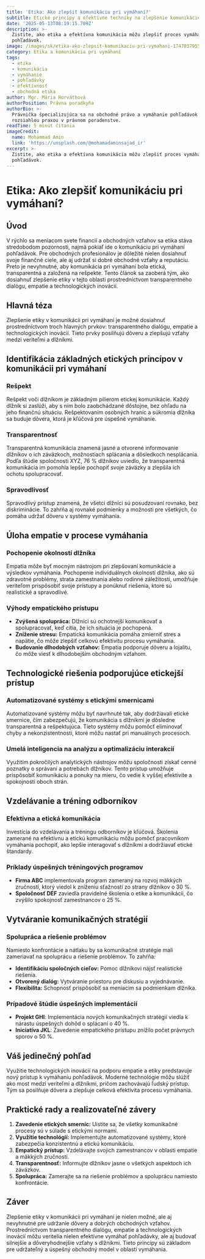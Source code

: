 ```yaml
---
title: 'Etika: Ako zlepšiť komunikáciu pri vymáhaní?'
subtitle: Etické princípy a efektívne techniky na zlepšenie komunikácie pri vymáhaní
date: '2025-05-13T08:19:15.709Z'
description: >-
  Zistite, ako etika a efektívna komunikácia môžu zlepšiť proces vymáhania
  pohľadávok.
image: /images/sk/etika-ako-zlepsit-komunikaciu-pri-vymahani-1747037955488.jpg
category: Etika a komunikácia pri vymáhaní
tags:
  - etika
  - komunikácia
  - vymáhanie
  - pohľadávky
  - efektívnosť
  - obchodná etika
author: Mgr. Mária Horváthová
authorPosition: Právna poradkyňa
authorBio: >-
  Právnička špecializujúca sa na obchodné právo a vymáhanie pohľadávok s
  rozsiahlou praxou v právnom poradenstve.
readTime: 5 minút čítania
imageCredit:
  name: Mohammad Amin
  link: 'https://unsplash.com/@mohamadaminsajad_ir'
excerpt: >-
  Zistite, ako etika a efektívna komunikácia môžu zlepšiť proces vymáhania
  pohľadávok.
---
```

# Etika: Ako zlepšiť komunikáciu pri vymáhaní?

## Úvod

V rýchlo sa meniacom svete financií a obchodných vzťahov sa etika stáva stredobodom pozornosti, najmä pokiaľ ide o komunikáciu pri vymáhaní pohľadávok. Pre obchodných profesionálov je dôležité nielen dosiahnuť svoje finančné ciele, ale aj udržať si dobré obchodné vzťahy a reputáciu. Preto je nevyhnutné, aby komunikácia pri vymáhaní bola etická, transparentná a založená na rešpekte. Tento článok sa zaoberá tým, ako dosiahnuť zlepšenie etiky v tejto oblasti prostredníctvom transparentného dialógu, empatie a technologických inovácií.

## Hlavná téza

Zlepšenie etiky v komunikácii pri vymáhaní je možné dosiahnuť prostredníctvom troch hlavných prvkov: transparentného dialógu, empatie a technologických inovácií. Tieto prvky posilňujú dôveru a zlepšujú vzťahy medzi veriteľmi a dlžníkmi.

## Identifikácia základných etických princípov v komunikácii pri vymáhaní

### Rešpekt

Rešpekt voči dlžníkom je základným pilierom etickej komunikácie. Každý dlžník si zaslúži, aby s ním bolo zaobchádzané dôstojne, bez ohľadu na jeho finančnú situáciu. Rešpektovaním osobných hraníc a súkromia dlžníka sa buduje dôvera, ktorá je kľúčová pre úspešné vymáhanie.

### Transparentnosť

Transparentná komunikácia znamená jasné a otvorené informovanie dlžníkov o ich záväzkoch, možnostiach splácania a dôsledkoch nesplácania. Podľa štúdie spoločnosti XYZ, 76 % dlžníkov uviedlo, že transparentná komunikácia im pomohla lepšie pochopiť svoje záväzky a zlepšila ich ochotu spolupracovať.

### Spravodlivosť

Spravodlivý prístup znamená, že všetci dlžníci sú posudzovaní rovnako, bez diskriminácie. To zahŕňa aj rovnaké podmienky a možnosti pre všetkých, čo pomáha udržať dôveru v systémy vymáhania.

## Úloha empatie v procese vymáhania

### Pochopenie okolností dlžníka

Empatia môže byť mocným nástrojom pri zlepšovaní komunikácie a výsledkov vymáhania. Pochopenie individuálnych okolností dlžníka, ako sú zdravotné problémy, strata zamestnania alebo rodinné záležitosti, umožňuje veriteľom prispôsobiť svoje prístupy a ponúknuť riešenia, ktoré sú realistické a spravodlivé.

### Výhody empatického prístupu

- **Zvýšená spolupráca:** Dlžníci sú ochotnejší komunikovať a spolupracovať, keď cítia, že ich situácia je pochopená.
- **Zníženie stresu:** Empatická komunikácia pomáha zmierniť stres a napätie, čo môže zlepšiť celkovú efektivitu procesu vymáhania.
- **Budovanie dlhodobých vzťahov:** Empatia podporuje dôveru a lojalitu, čo môže viesť k dlhodobejším obchodným vzťahom.

## Technologické riešenia podporujúce etickejší prístup

### Automatizované systémy s etickými smernicami

Automatizované systémy môžu byť navrhnuté tak, aby dodržiavali etické smernice, čím zabezpečujú, že komunikácia s dlžníkmi je dôsledne transparentná a rešpektujúca. Tieto systémy môžu pomôcť eliminovať chyby a nekonzistentnosti, ktoré môžu nastať pri manuálnych procesoch.

### Umelá inteligencia na analýzu a optimalizáciu interakcií

Využitím pokročilých analytických nástrojov môžu spoločnosti získať cenné poznatky o správaní a potrebách dlžníkov. Tento prístup umožňuje prispôsobiť komunikáciu a ponuky na mieru, čo vedie k vyššej efektivite a spokojnosti oboch strán.

## Vzdelávanie a tréning odborníkov

### Efektívna a etická komunikácia

Investícia do vzdelávania a tréningu odborníkov je kľúčová. Školenia zamerané na efektívnu a etickú komunikáciu môžu pomôcť pracovníkom vymáhania pochopiť, ako lepšie interagovať s dlžníkmi a dodržiavať etické štandardy.

### Príklady úspešných tréningových programov

- **Firma ABC** implementovala program zameraný na rozvoj mäkkých zručností, ktorý viedol k zníženiu sťažností zo strany dlžníkov o 30 %.
- **Spoločnosť DEF** zaviedla pravidelné školenia o etike a komunikácii, čo zvýšilo spokojnosť zamestnancov o 25 %.

## Vytváranie komunikačných stratégií

### Spolupráca a riešenie problémov

Namiesto konfrontácie a nátlaku by sa komunikačné stratégie mali zameriavať na spoluprácu a riešenie problémov. To zahŕňa:

- **Identifikáciu spoločných cieľov:** Pomoc dlžníkovi nájsť realistické riešenia.
- **Otvorený dialóg:** Vytváranie priestoru pre diskusiu a vyjednávanie.
- **Flexibilita:** Schopnosť prispôsobiť sa meniacim sa podmienkam dlžníka.

### Prípadové štúdie úspešných implementácií

- **Projekt GHI**: Implementácia nových komunikačných stratégií viedla k nárastu úspešných dohôd o splácaní o 40 %.
- **Iniciatíva JKL**: Zavedenie empatického prístupu znížilo počet právnych sporov o 50 %.

## Váš jedinečný pohľad

Využitie technologických inovácií na podporu empatie a etiky predstavuje nový prístup k vymáhaniu pohľadávok. Moderné technológie môžu slúžiť ako most medzi veriteľmi a dlžníkmi, pričom zachovávajú ľudský prístup. Tým sa posilňuje dôvera a zlepšuje celková efektivita procesu vymáhania.

## Praktické rady a realizovateľné závery

1. **Zavedenie etických smerníc:** Uistite sa, že všetky komunikačné procesy sú v súlade s etickými normami.
2. **Využitie technológií:** Implementujte automatizované systémy, ktoré zabezpečia konzistentnú a etickú komunikáciu.
3. **Empatický prístup:** Vzdelávajte svojich zamestnancov v oblasti empatie a mäkkých zručností.
4. **Transparentnosť:** Informujte dlžníkov jasne o všetkých aspektoch ich záväzkov.
5. **Spolupráca:** Zamerajte sa na riešenie problémov a spoluprácu namiesto konfrontácie.

## Záver

Zlepšenie etiky v komunikácii pri vymáhaní je nielen možné, ale aj nevyhnutné pre udržanie dôvery a dobrých obchodných vzťahov. Prostredníctvom transparentného dialógu, empatie a technologických inovácií môžu veritelia nielen efektívne vymáhať pohľadávky, ale aj budovať silnejšie a dôveryhodnejšie vzťahy s dlžníkmi. Tieto princípy sú základom pre udržateľný a úspešný obchodný model v oblasti vymáhania.
